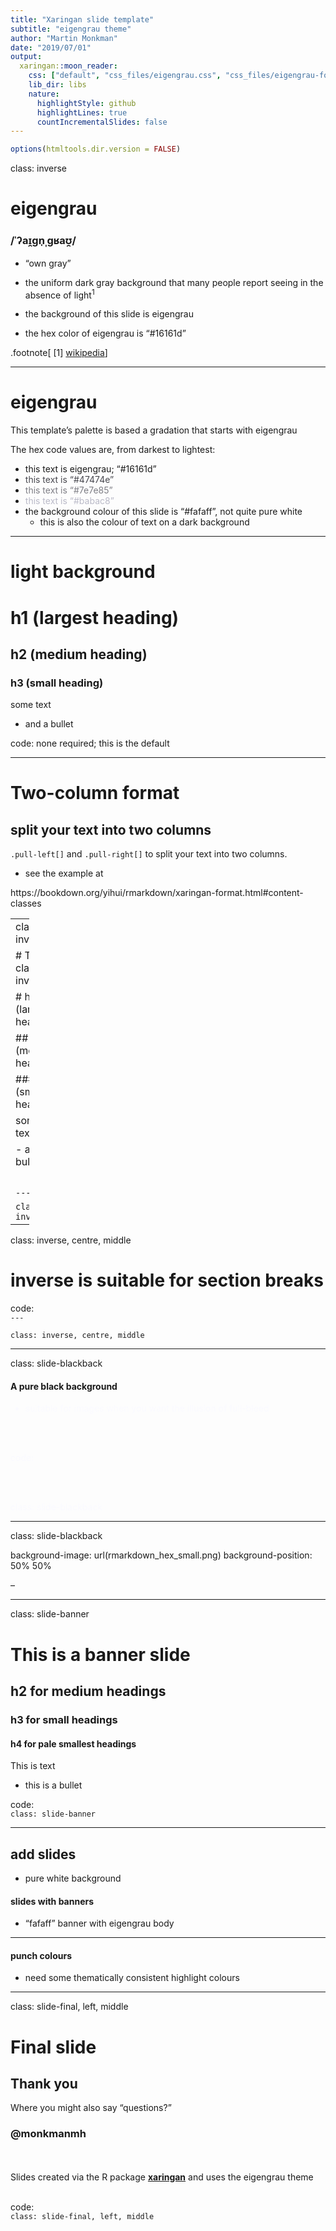 ```yaml
---
title: "Xaringan slide template"
subtitle: "eigengrau theme"
author: "Martin Monkman"
date: "2019/07/01"
output:
  xaringan::moon_reader:
    css: ["default", "css_files/eigengrau.css", "css_files/eigengrau-fonts.css"]    
    lib_dir: libs
    nature:
      highlightStyle: github
      highlightLines: true
      countIncrementalSlides: false
---
```



```r
options(htmltools.dir.version = FALSE)
```

class: inverse

# eigengrau

### /ˈʔaɪ̯gn̩ˌgʁaʊ̯/

- "own gray"

- the uniform dark gray background that many people report seeing in the absence of light<sup>1</sup>

- the background of this slide is eigengrau

- the hex color of eigengrau is "#16161d"



.footnote[
[1] [wikipedia](https://en.wikipedia.org/wiki/Eigengrau)
]


---


# eigengrau

This template's palette is based a gradation that starts with eigengrau

The hex code values are, from darkest to lightest:

- this text is eigengrau; "#16161d" 
- <font color = "#47474e">this text is "#47474e"</font>
- <font color = "#7e7e85">this text is "#7e7e85"</font>
- <font color = "#babac8">this text is "#babac8"</font>
- the background colour of this slide is "#fafaff", not quite pure white
  - this is also the colour of text on a dark background

---

# light background

# h1 (largest heading)

## h2 (medium heading)

### h3 (small heading)

some text

- and a bullet

code: none required; this is the default


---

# Two-column format

## split your text into two columns

`.pull-left[]` and `.pull-right[]` to split your text into two columns.

- see the example at 

https://bookdown.org/yihui/rmarkdown/xaringan-format.html#content-classes


---
class: inverse


# This is class: inverse

# h1 (largest heading)

## h2 (medium heading)

### h3 (small heading)

some text

- and a bullet

<BR>

`---`

`class: inverse`


---

class: inverse, centre, middle

# inverse is suitable for section breaks

code:
<BR>
`---`

`class: inverse, centre, middle`



---

class: slide-blackback

#### A pure black background

<font color = "#fafaff">

- suitable for images when you want the illusion of full-bleed

<BR></BR>

code:

<BR></BR>

class: slide-blackback

</font>



---

class: slide-blackback

background-image: url(rmarkdown_hex_small.png)
background-position: 50% 50%

--


---

class: slide-banner

# This is a banner slide

## h2 for medium headings

### h3 for small headings

#### h4 for pale smallest headings

This is text

- this is a bullet


code:
<BR>
`class: slide-banner`


---

## add slides 

- pure white background

#### slides with banners 


- "fafaff" banner with eigengrau body

---

#### punch colours

- need some thematically consistent highlight colours


---

class: slide-final, left, middle

# Final slide

## Thank you

Where you might also say "questions?"


### @monkmanmh

<BR><BR>
Slides created via the R package [**xaringan**](https://github.com/yihui/xaringan) and uses the eigengrau theme

<BR>
code:
<BR>
`class: slide-final, left, middle`




